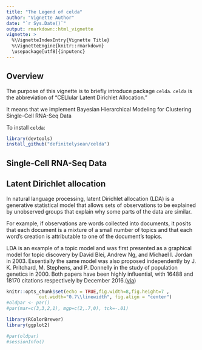 ```yaml
---
title: "The Legend of celda"
author: "Vignette Author"
date: "`r Sys.Date()`"
output: rmarkdown::html_vignette
vignette: >
  %\VignetteIndexEntry{Vignette Title}
  %\VignetteEngine{knitr::rmarkdown}
  \usepackage[utf8]{inputenc}
---
```


## Overview

The purpose of this vignette is to briefly introduce package `celda`. `celda` is the abbreviation of "CELlular Latent Dirichlet Allocation."

It means that we implement Bayesian Hierarchical Modeling for Clustering Single-Cell RNA-Seq Data

To install `celda`:  

```r
library(devtools)
install_github("definitelysean/celda")
```
  
## Single-Cell RNA-Seq Data


## Latent Dirichlet allocation

In natural language processing, latent Dirichlet allocation (LDA) is a generative statistical model that allows sets of observations to be explained by unobserved groups that explain why some parts of the data are similar.  

For example, if observations are words collected into documents, it posits that each document is a mixture of a small number of topics and that each word's creation is attributable to one of the document's topics.  

LDA is an example of a topic model and was first presented as a graphical model for topic discovery by David Blei, Andrew Ng, and Michael I. Jordan in 2003. Essentially the same model was also proposed independently by J. K. Pritchard, M. Stephens, and P. Donnelly in the study of population genetics in 2000. Both papers have been highly influential, with 16488 and 18170 citations respectively by December 2016.([via](https://en.wikipedia.org/wiki/Latent_Dirichlet_allocation))





```r
knitr::opts_chunk$set(echo = TRUE,fig.width=8,fig.height=7 ,
			out.width="0.7\\linewidth", fig.align = "center")
#oldpar <- par()
#par(mar=c(3,3,2,1), mgp=c(2,.7,0), tck=-.01)

library(RColorBrewer)
library(ggplot2)
```






```r
#par(oldpar)
#sessionInfo()
```